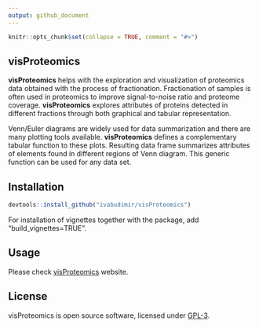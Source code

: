 ```yaml
---
output: github_document
---
```


<!-- README.md is generated from README.Rmd -->

```r
knitr::opts_chunk$set(collapse = TRUE, comment = "#>")
```

## visProteomics

**visProteomics** helps with the exploration and visualization of proteomics data obtained with the process of fractionation. Fractionation of samples is often used in proteomics to improve signal-to-noise ratio and proteome coverage. **visProteomics** explores attributes of proteins detected in different fractions through both graphical and tabular representation.

Venn/Euler diagrams are widely used for data summarization and there are many plotting tools available. **visProteomics** defines a complementary tabular function to these plots. Resulting data frame summarizes attributes of elements found in different regions of Venn diagram. This generic function can be used for any data set.


## Installation

```r
devtools::install_github("ivabudimir/visProteomics")
```

For installation of vignettes together with the package, add "build_vignettes=TRUE".

## Usage

Please check [visProteomics](https://ivabudimir.github.io/visProteomics/) website.


## License

visProteomics is open source software, licensed under 
[GPL-3](https://github.com/ivabudimir/visProteomics/blob/master/LICENSE).
